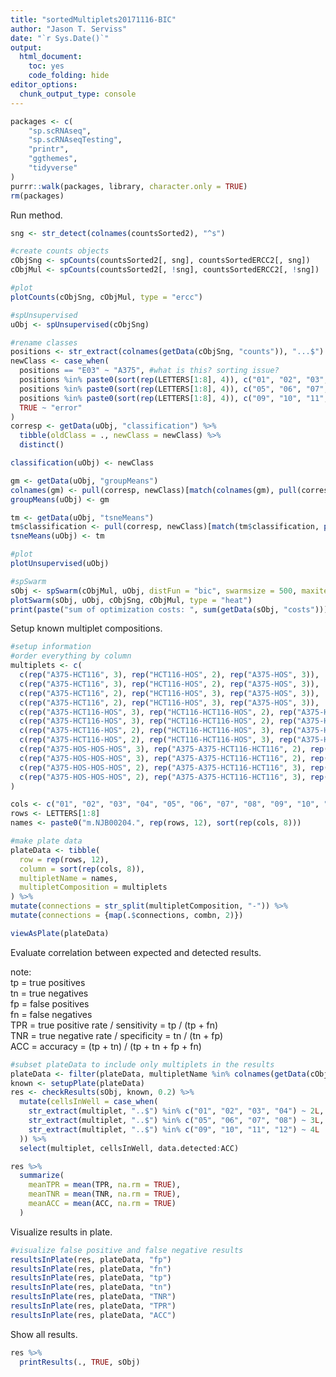 ```yaml
---
title: "sortedMultiplets20171116-BIC"
author: "Jason T. Serviss"
date: "`r Sys.Date()`"
output:
  html_document:
    toc: yes
    code_folding: hide
editor_options: 
  chunk_output_type: console
---
```


```r
packages <- c(
    "sp.scRNAseq",
    "sp.scRNAseqTesting",
    "printr",
    "ggthemes",
    "tidyverse"
)
purrr::walk(packages, library, character.only = TRUE)
rm(packages)
```

Run method.
```r
sng <- str_detect(colnames(countsSorted2), "^s")

#create counts objects
cObjSng <- spCounts(countsSorted2[, sng], countsSortedERCC2[, sng])
cObjMul <- spCounts(countsSorted2[, !sng], countsSortedERCC2[, !sng])

#plot
plotCounts(cObjSng, cObjMul, type = "ercc")

#spUnsupervised
uObj <- spUnsupervised(cObjSng)

#rename classes
positions <- str_extract(colnames(getData(cObjSng, "counts")), "...$")
newClass <- case_when(
  positions == "E03" ~ "A375", #what is this? sorting issue?
  positions %in% paste0(sort(rep(LETTERS[1:8], 4)), c("01", "02", "03", "04")) ~ "HOS",
  positions %in% paste0(sort(rep(LETTERS[1:8], 4)), c("05", "06", "07", "08")) ~ "HCT116",
  positions %in% paste0(sort(rep(LETTERS[1:8], 4)), c("09", "10", "11", "12")) ~ "A375",
  TRUE ~ "error"
)
corresp <- getData(uObj, "classification") %>%
  tibble(oldClass = ., newClass = newClass) %>%
  distinct()

classification(uObj) <- newClass

gm <- getData(uObj, "groupMeans")
colnames(gm) <- pull(corresp, newClass)[match(colnames(gm), pull(corresp, oldClass))]
groupMeans(uObj) <- gm

tm <- getData(uObj, "tsneMeans")
tm$classification <- pull(corresp, newClass)[match(tm$classification, pull(corresp, oldClass))]
tsneMeans(uObj) <- tm

#plot
plotUnsupervised(uObj)

#spSwarm
sObj <- spSwarm(cObjMul, uObj, distFun = "bic", swarmsize = 500, maxiter = 10)
plotSwarm(sObj, uObj, cObjSng, cObjMul, type = "heat")
print(paste("sum of optimization costs: ", sum(getData(sObj, "costs"))))
```

Setup known multiplet compositions.
```r
#setup information
#order everything by column
multiplets <- c(
  c(rep("A375-HCT116", 3), rep("HCT116-HOS", 2), rep("A375-HOS", 3)),
  c(rep("A375-HCT116", 3), rep("HCT116-HOS", 2), rep("A375-HOS", 3)),
  c(rep("A375-HCT116", 2), rep("HCT116-HOS", 3), rep("A375-HOS", 3)),
  c(rep("A375-HCT116", 2), rep("HCT116-HOS", 3), rep("A375-HOS", 3)),
  c(rep("A375-HCT116-HOS", 3), rep("HCT116-HCT116-HOS", 2), rep("A375-HOS-HOS", 3)),
  c(rep("A375-HCT116-HOS", 3), rep("HCT116-HCT116-HOS", 2), rep("A375-HOS-HOS", 3)),
  c(rep("A375-HCT116-HOS", 2), rep("HCT116-HCT116-HOS", 3), rep("A375-HOS-HOS", 3)),
  c(rep("A375-HCT116-HOS", 2), rep("HCT116-HCT116-HOS", 3), rep("A375-HOS-HOS", 3)),
  c(rep("A375-HOS-HOS-HOS", 3), rep("A375-A375-HCT116-HCT116", 2), rep("A375-A375-HCT116-HOS", 3)),
  c(rep("A375-HOS-HOS-HOS", 3), rep("A375-A375-HCT116-HCT116", 2), rep("A375-A375-HCT116-HOS", 3)),
  c(rep("A375-HOS-HOS-HOS", 2), rep("A375-A375-HCT116-HCT116", 3), rep("A375-A375-HCT116-HOS", 3)),
  c(rep("A375-HOS-HOS-HOS", 2), rep("A375-A375-HCT116-HCT116", 3), rep("A375-A375-HCT116-HOS", 3))
)

cols <- c("01", "02", "03", "04", "05", "06", "07", "08", "09", "10", "11", "12")
rows <- LETTERS[1:8]
names <- paste0("m.NJB00204.", rep(rows, 12), sort(rep(cols, 8)))

#make plate data
plateData <- tibble(
  row = rep(rows, 12),
  column = sort(rep(cols, 8)),
  multipletName = names,
  multipletComposition = multiplets
) %>%
mutate(connections = str_split(multipletComposition, "-")) %>%
mutate(connections = {map(.$connections, combn, 2)})

viewAsPlate(plateData)
```

Evaluate correlation between expected and detected results.

note:  
tp = true positives  
tn = true negatives  
fp = false positives  
fn = false negatives  
TPR = true positive rate / sensitivity = tp / (tp + fn)  
TNR = true negative rate / specificity = tn / (tn + fp)  
ACC = accuracy = (tp + tn) / (tp + tn + fp + fn)  

```r
#subset plateData to include only multiplets in the results
plateData <- filter(plateData, multipletName %in% colnames(getData(cObjMul, "counts")))
known <- setupPlate(plateData)
res <- checkResults(sObj, known, 0.2) %>%
  mutate(cellsInWell = case_when(
    str_extract(multiplet, "..$") %in% c("01", "02", "03", "04") ~ 2L,
    str_extract(multiplet, "..$") %in% c("05", "06", "07", "08") ~ 3L,
    str_extract(multiplet, "..$") %in% c("09", "10", "11", "12") ~ 4L
  )) %>%
  select(multiplet, cellsInWell, data.detected:ACC)

res %>%
  summarize(
    meanTPR = mean(TPR, na.rm = TRUE),
    meanTNR = mean(TNR, na.rm = TRUE),
    meanACC = mean(ACC, na.rm = TRUE)
  )
```

Visualize results in plate.
```r
#visualize false positive and false negative results
resultsInPlate(res, plateData, "fp")
resultsInPlate(res, plateData, "fn")
resultsInPlate(res, plateData, "tp")
resultsInPlate(res, plateData, "tn")
resultsInPlate(res, plateData, "TNR")
resultsInPlate(res, plateData, "TPR")
resultsInPlate(res, plateData, "ACC")
```

Show all results.
```r
res %>%
  printResults(., TRUE, sObj)
```

